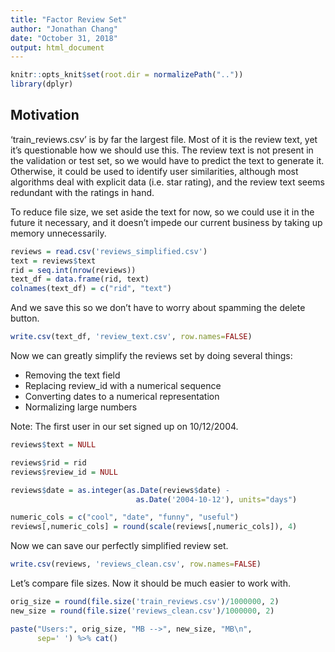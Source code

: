 ```yaml
---
title: "Factor Review Set"
author: "Jonathan Chang"
date: "October 31, 2018"
output: html_document
---
```


```r
knitr::opts_knit$set(root.dir = normalizePath(".."))
library(dplyr)
```

## Motivation

'train_reviews.csv' is by far the largest file. Most of it is the review text, yet it's questionable how we should use this. The review text is not present in the validation or test set, so we would have to predict the text to generate it. Otherwise, it could be used to identify user similarities, although most algorithms deal with explicit data (i.e. star rating), and the review text seems redundant with the ratings in hand.

To reduce file size, we set aside the text for now, so we could use it in the future it necessary, and it doesn't impede our current business by taking up memory unnecessarily.

```r
reviews = read.csv('reviews_simplified.csv')
text = reviews$text
rid = seq.int(nrow(reviews))
text_df = data.frame(rid, text)
colnames(text_df) = c("rid", "text")
```

And we save this so we don't have to worry about spamming the delete button.
```r
write.csv(text_df, 'review_text.csv', row.names=FALSE)
```

Now we can greatly simplify the reviews set by doing several things:

* Removing the text field
* Replacing review_id with a numerical sequence
* Converting dates to a numerical representation
* Normalizing large numbers

Note: The first user in our set signed up on 10/12/2004.

```r
reviews$text = NULL

reviews$rid = rid
reviews$review_id = NULL

reviews$date = as.integer(as.Date(reviews$date) - 
                            as.Date('2004-10-12'), units="days")

numeric_cols = c("cool", "date", "funny", "useful")
reviews[,numeric_cols] = round(scale(reviews[,numeric_cols]), 4)
```

Now we can save our perfectly simplified review set.
```r
write.csv(reviews, 'reviews_clean.csv', row.names=FALSE)
```

Let's compare file sizes. Now it should be much easier to work with.

```r
orig_size = round(file.size('train_reviews.csv')/1000000, 2)
new_size = round(file.size('reviews_clean.csv')/1000000, 2)
```
```r
paste("Users:", orig_size, "MB -->", new_size, "MB\n",
      sep=' ') %>% cat()
```